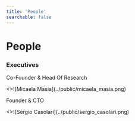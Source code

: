 ```yaml
---
title: 'People'
searchable: false
---
```



# People

### Executives

<Cards num={3}>
    <Card
        image
        arrow
        title="Micaela Masia"
        href="https://it.linkedin.com/in/micaela-masia-549600236"
    >
        <div className="px-4 pb-2">
            <p className="text-xs">Co-Founder & Head Of Research</p>
        </div>
        <>![Micaela Masia](../public/micaela_masia.png)</>
    </Card>
    <Card
        image
        arrow
        title="Sergio Casolari"
        href="https://www.linkedin.com/in/sergio-casolari-787598a8"
    >
        <div className="px-4 pb-2">
            <p className="text-xs">Founder & CTO</p>
        </div>
        <>![Sergio Casolari](../public/sergio_casolari.png)</>
    </Card>
</Cards>
